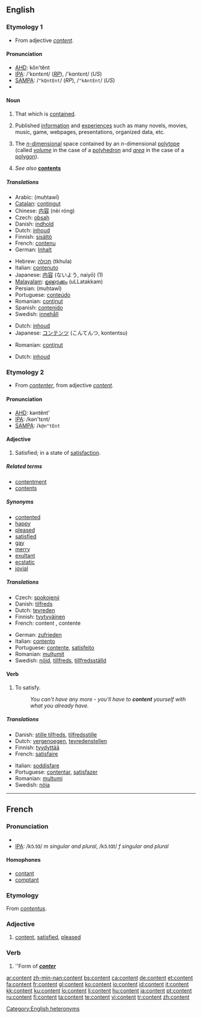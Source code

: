 {{wikipedia}}
==English==

===Etymology 1===
* From {{MF.}} adjective ''[[#French|content]]''.

====Pronunciation====
* [[AHD]]: kŏn'tĕnt
* [[IPA]]: /'kɒntɛnt/ (''[[RP]]''), /'kɑntɛnt/ (''US'')
* [[SAMPA]]: /<tt>"kQntEnt</tt>/ (''RP''), /<tt>"kAntEnt</tt>/ (''US'')
* {{audio|en-us-content.ogg|Audio (US)}}

====Noun====
{{en-noun|s|-}}

# {{uncountable}} That which is [[contain]]ed.
# {{uncountable}} Published [[information]] and [[experience | experiences]] such as many novels, movies, music, game, webpages, presentations, organized data, etc.
# {{mathematics}} The [[n-dimensional|''n''-dimensional]] space contained by an ''n''-dimensional [[polytope]] (called ''[[volume]]'' in the case of a [[polyhedron]] and ''[[area]]'' in the case of a [[polygon]]).
# ''See also'' '''[[contents]]'''

=====Translations=====

{{trans-top|that which is contained}}
* Arabic: {{Arab|[[محتوى]]}} (muḥtawī)
* [[Catalan]]: [[contingut]] {{m}}
* Chinese: [[内容]] (nèi róng)
* Czech: [[obsah]] {{m}}
* Danish: [[indhold]] {{n}}
* Dutch: [[inhoud]] {{m}}
* Finnish: [[sisältö]]
* French: [[contenu]] {{m}}
* German: [[Inhalt]] {{m}}
{{trans-mid}}
* Hebrew: [[תכולה]] (tkhula) {{f}}
* Italian: [[contenuto]] {{m}}
* Japanese: [[内容]] (ないよう, naiyō) (1)
* [[Malayalam]]: [[ഉള്ളടക്കം]] (uLLatakkam)
* Persian: {{fa-Arab|[[محتوی]]}} (muḥtawī)
* Portuguese: [[conteúdo]] {{m}}
* Romanian: [[conţinut]] {{n}}
* Spanish: [[contenido]] {{m}}
* Swedish: [[innehåll]] {{n}}
{{trans-bottom}}

{{trans-top|published information}}
* Dutch: [[inhoud]] {{m}}
* Japanese: [[コンテンツ]] (こんてんつ, kontentsu)
{{trans-mid}}
* Romanian: [[conţinut]] {{n}}
{{trans-bottom}}

{{trans-top|mathematics: space contained by a polytope}}
* Dutch: [[inhoud]] {{m}}
{{trans-mid}}
{{trans-bottom}}

===Etymology 2===
* From {{MF.}} ''[[contenter]]'', from adjective ''[[#French|content]]''.

====Pronunciation====
* [[AHD]]: kəntĕnt'
* [[IPA]]: /kən'tɛnt/
* [[SAMPA]]: /<tt>k@n"tEnt</tt>

====Adjective====
{{en-adj}}

# {{context|used only as a copula with '''be'''}} Satisfied; in a state of [[satisfaction]].

=====Related terms=====
* [[contentment]]
* [[contents]]

=====Synonyms=====
* [[contented]]
* [[happy]]
* [[pleased]]
* [[satisfied]]
* [[gay]]
* [[merry]]
* [[exultant]]
* [[ecstatic]]
* [[jovial]]

=====Translations=====

{{trans-top|satisfied}}
* Czech: [[spokojený]] {{m}}
* Danish: [[tilfreds]]
* Dutch: [[tevreden]]
* Finnish: [[tyytyväinen]]
* French: content {{m}}, contente {{f}}
{{trans-mid}}
* German: [[zufrieden]]
* Italian: [[contento]]
* Portuguese: [[contente]], [[satisfeito]]
* Romanian: [[mulţumit]]
* Swedish: [[nöjd]], [[tillfreds]], [[tillfredsställd]]
{{trans-bottom}}

====Verb====
{{en-verb}}

# {{transitive}} To satisfy.
#: ''You can't have any more - you'll have to '''content''' yourself with what you already have.''

=====Translations=====
{{trans-top|satisfy}}
* Danish: [[stille tilfreds]], [[tilfredsstille]]
* Dutch: [[vergenoegen]], [[tevredenstellen]]
* Finnish: [[tyydyttää]]
* French: [[satisfaire]]
{{trans-mid}}
* Italian: [[soddisfare]]
* Portuguese: [[contentar]], [[satisfazer]]
* Romanian: [[mulţumi]]
* Swedish: [[nöja]]
{{trans-bottom}}

[[Category:English heteronyms]]

----

==French==

===Pronunciation===
* {{audio|Fr-content.ogg|audio}}
* [[IPA]]: /kɔ̃.tɑ̃/ ''m singular and plural'', /kɔ̃.tɑ̃t/ ''f singular and plural''

====Homophones====
* [[contant]]
* [[comptant]]

===Etymology===
From {{L.}} ''[[contentus]]''.

===Adjective===
{{fr-adj}}

# [[#English|content]], [[satisfied]], [[pleased]]

===Verb===
{{fr-verb-form}}

# ''Form of '''''[[conter]]'''''

[[ar:content]]
[[zh-min-nan:content]]
[[bs:content]]
[[ca:content]]
[[de:content]]
[[et:content]]
[[fa:content]]
[[fr:content]]
[[gl:content]]
[[ko:content]]
[[io:content]]
[[id:content]]
[[it:content]]
[[kk:content]]
[[ku:content]]
[[lo:content]]
[[li:content]]
[[hu:content]]
[[ja:content]]
[[pt:content]]
[[ru:content]]
[[fi:content]]
[[ta:content]]
[[te:content]]
[[vi:content]]
[[tr:content]]
[[zh:content]]